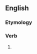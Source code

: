 ==English==

===Etymology===
{{suffix|en|number|eth}}

===Verb===
{{head|en|verb form}}

# {{en-archaic third-person singular of|number}}